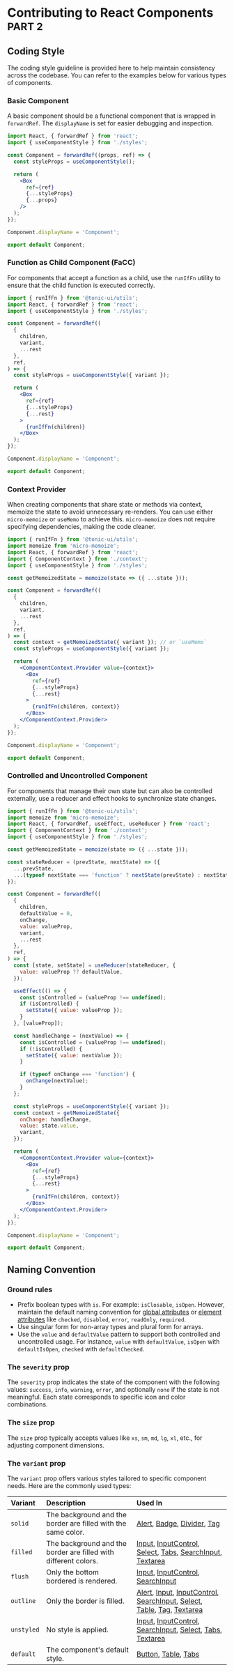 # Contributing to React Components <sup>PART 2</sup>

## Coding Style

The coding style guideline is provided here to help maintain consistency across the codebase. You can refer to the examples below for various types of components.

### Basic Component

A basic component should be a functional component that is wrapped in `forwardRef`. The `displayName` is set for easier debugging and inspection.

```jsx
import React, { forwardRef } from 'react';
import { useComponentStyle } from './styles';

const Component = forwardRef((props, ref) => {
  const styleProps = useComponentStyle();

  return (
    <Box
      ref={ref}
      {...styleProps}
      {...props}
    />
  );
});

Component.displayName = 'Component';

export default Component;
```

### Function as Child Component (FaCC)

For components that accept a function as a child, use the `runIfFn` utility to ensure that the child function is executed correctly.

```jsx
import { runIfFn } from '@tonic-ui/utils';
import React, { forwardRef } from 'react';
import { useComponentStyle } from './styles';

const Component = forwardRef((
  {
    children,
    variant,
    ...rest
  },
  ref,
) => {
  const styleProps = useComponentStyle({ variant });

  return (
    <Box
      ref={ref}
      {...styleProps}
      {...rest}
    >
      {runIfFn(children)}
    </Box>
  );
});

Component.displayName = 'Component';

export default Component;
```

### Context Provider

When creating components that share state or methods via context, memoize the state to avoid unnecessary re-renders. You can use either `micro-memoize` or `useMemo` to achieve this. `micro-memoize` does not require specifying dependencies, making the code cleaner.

```jsx
import { runIfFn } from '@tonic-ui/utils';
import memoize from 'micro-memoize';
import React, { forwardRef } from 'react';
import { ComponentContext } from './context';
import { useComponentStyle } from './styles';

const getMemoizedState = memoize(state => ({ ...state }));

const Component = forwardRef((
  {
    children,
    variant,
    ...rest
  },
  ref,
) => {
  const context = getMemoizedState({ variant }); // or `useMemo`
  const styleProps = useComponentStyle({ variant });

  return (
    <ComponentContext.Provider value={context}>
      <Box
        ref={ref}
        {...styleProps}
        {...rest}
      >
        {runIfFn(children, context)}
      </Box>
    </ComponentContext.Provider>
  );
});

Component.displayName = 'Component';

export default Component;
```

### Controlled and Uncontrolled Component

For components that manage their own state but can also be controlled externally, use a reducer and effect hooks to synchronize state changes.

```jsx
import { runIfFn } from '@tonic-ui/utils';
import memoize from 'micro-memoize';
import React, { forwardRef, useEffect, useReducer } from 'react';
import { ComponentContext } from './context';
import { useComponentStyle } from './styles';

const getMemoizedState = memoize(state => ({ ...state }));

const stateReducer = (prevState, nextState) => ({
  ...prevState,
  ...(typeof nextState === 'function' ? nextState(prevState) : nextState),
});

const Component = forwardRef((
  {
    children,
    defaultValue = 0,
    onChange,
    value: valueProp,
    variant,
    ...rest
  },
  ref,
) => {
  const [state, setState] = useReducer(stateReducer, {
    value: valueProp ?? defaultValue,
  });

  useEffect(() => {
    const isControlled = (valueProp !== undefined);
    if (isControlled) {
      setState({ value: valueProp });
    }
  }, [valueProp]);

  const handleChange = (nextValue) => {
    const isControlled = (valueProp !== undefined);
    if (!isControlled) {
      setState({ value: nextValue });
    }

    if (typeof onChange === 'function') {
      onChange(nextValue);
    }
  };

  const styleProps = useComponentStyle({ variant });
  const context = getMemoizedState({
    onChange: handleChange,
    value: state.value,
    variant,
  });

  return (
    <ComponentContext.Provider value={context}>
      <Box
        ref={ref}
        {...styleProps}
        {...rest}
      >
        {runIfFn(children, context)}
      </Box>
    </ComponentContext.Provider>
  );
});

Component.displayName = 'Component';

export default Component;
```

## Naming Convention

### Ground rules

* Prefix boolean types with `is`. For example: `isClosable`, `isOpen`. However, maintain the default naming convention for [global attributes](https://developer.mozilla.org/en-US/docs/Web/HTML/Global_attributes) or [element attributes](https://developer.mozilla.org/en-US/docs/Web/HTML/Attributes) like `checked`, `disabled`, `error`, `readOnly`, `required`.
* Use singular form for non-array types and plural form for arrays.
* Use the `value` and `defaultValue` pattern to support both controlled and uncontrolled usage. For instance, `value` with `defaultValue`, `isOpen` with `defaultIsOpen`, `checked` with `defaultChecked`.

### The `severity` prop

The `severity` prop indicates the state of the component with the following values: `success`, `info`, `warning`, `error`, and optionally `none` if the state is not meaningful. Each state corresponds to specific icon and color combinations.

### The `size` prop

The `size` prop typically accepts values like `xs`, `sm`, `md`, `lg`, `xl`, etc., for adjusting component dimensions.

### The `variant` prop

The `variant` prop offers various styles tailored to specific component needs. Here are the commonly used types:

Variant | Description | Used In
:--- | :---------- | :------
`solid`    | The background and the border are filled with the same color.   | [Alert](../../components/alert), [Badge](../../components/badge), [Divider](../../components/divider), [Tag](../../components/tag)
`filled`   | The background and the border are filled with different colors. | [Input](../../components/input), [InputControl](../../components/input-control), [Select](../../components/select), [Tabs](../../components/tabs), [SearchInput](../../components/search-input), [Textarea](../../components/textarea)
`flush`    | Only the bottom bordered is rendered. | [Input](../../components/input), [InputControl](../../components/input-control), [SearchInput](../../components/search-input)
`outline`  | Only the border is filled.                                      | [Alert](../../components/alert), [Input](../../components/input), [InputControl](../../components/input-control), [SearchInput](../../components/search-input), [Select](../../components/select), [Table](../../components/table), [Tag](../../components/tag), [Textarea](../../components/textarea)
`unstyled` | No style is applied.                                            | [Input](../../components/input), [InputControl](../../components/input-control), [SearchInput](../../components/search-input), [Select](../../components/select), [Tabs](../../components/tabs), [Textarea](../../components/textarea)
`default`  | The component's default style.                                  | [Button](../../components/button), [Table](../../components/table), [Tabs](../../components/tabs)
